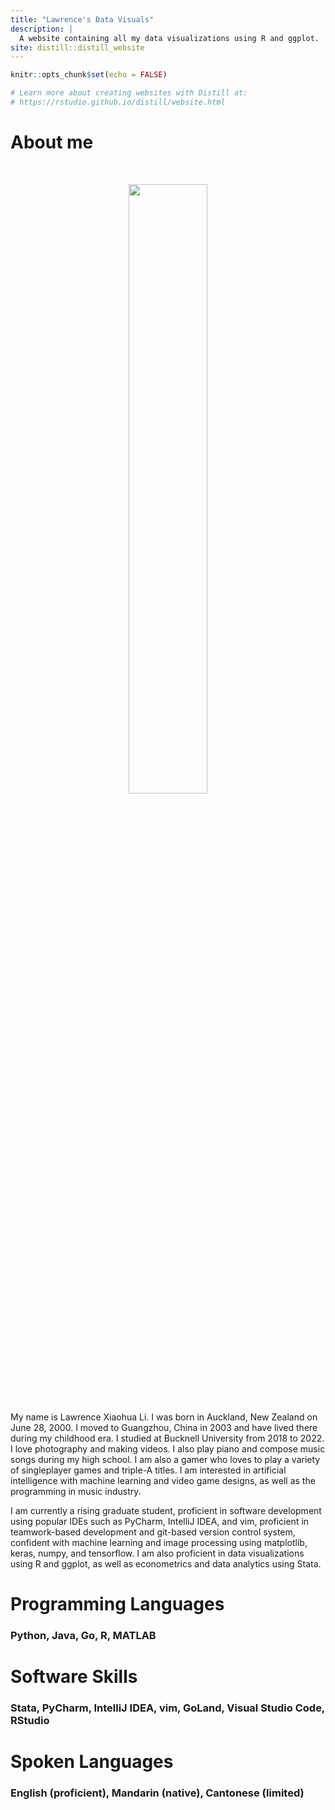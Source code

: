 ```yaml
---
title: "Lawrence's Data Visuals"
description: |
  A website containing all my data visualizations using R and ggplot.
site: distill::distill_website
---
```


```r
knitr::opts_chunk$set(echo = FALSE)

# Learn more about creating websites with Distill at:
# https://rstudio.github.io/distill/website.html
```

# About me

<br>

<center>

![](resources/me.jpg){width="50%"}

</center>

My name is Lawrence Xiaohua Li. I was born in Auckland, New Zealand on June 28, 2000. I moved to Guangzhou, China in 2003 and have lived there during my childhood era. I studied at Bucknell University from 2018 to 2022. I love photography and making videos. I also play piano and compose music songs during my high school. I am also a gamer who loves to play a variety of singleplayer games and triple-A titles. I am interested in artificial intelligence with machine learning and video game designs, as well as the programming in music industry.

I am currently a rising graduate student, proficient in software development using popular IDEs such as PyCharm, IntelliJ IDEA, and vim, proficient in teamwork-based development and git-based version control system, confident with machine learning and image processing using matplotlib, keras, numpy, and tensorflow. I am also proficient in data visualizations using R and ggplot, as well as econometrics and data analytics using Stata.

# Programming Languages

### Python, Java, Go, R, MATLAB

# Software Skills

### Stata, PyCharm, IntelliJ IDEA, vim, GoLand, Visual Studio Code, RStudio

# Spoken Languages

### English (proficient), Mandarin (native), Cantonese (limited)



